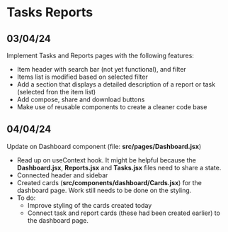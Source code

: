 # Tasks Reports

## 03/04/24
Implement Tasks and Reports pages with the following features:

- Item header with search bar (not yet functional), and filter
- Items list is modified based on selected filter
- Add a section that displays a detailed description of a report or task
(selected fron the item list)
- Add compose, share and download buttons
- Make use of reusable components to create a cleaner code base

## 04/04/24
Update on Dashboard component (file: **src/pages/Dashboard.jsx**)
  * Read up on useContext hook. It might be helpful because the **Dashboard.jsx**,
    **Reports.jsx** and **Tasks.jsx** files need to share a state.
  * Connected header and sidebar
  * Created cards (**src/components/dashboard/Cards.jsx**) for the dashboard page.
    Work still needs to be done on the styling.
  * To do:
    - Improve styling of the cards created today
    - Connect task and report cards (these had been created earlier) to the dashboard page.

